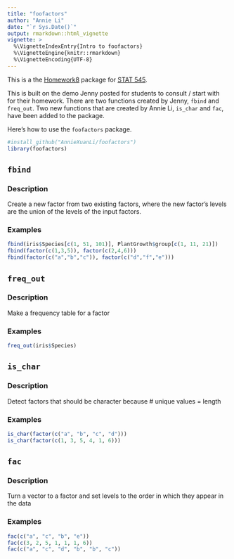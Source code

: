 ```yaml
---
title: "foofactors"
author: "Annie Li"
date: "`r Sys.Date()`"
output: rmarkdown::html_vignette
vignette: >
  %\VignetteIndexEntry{Intro to foofactors}
  %\VignetteEngine{knitr::rmarkdown}
  %\VignetteEncoding{UTF-8}
---
```


This is a the [Homework8](http://stat545-ubc.github.io/hw10_package.html) package for [STAT 545](http://stat545-ubc.github.io).

This is built on the demo Jenny posted for students to consult / start with for their homework. There are two functions created by Jenny, `fbind` and `freq_out`. Two new functions that are created by Annie Li, `is_char` and `fac`, have been added to the package. 

Here's how to use the `foofactors` package.

```r
#install_github("AnnieXuanLi/foofactors")
library(foofactors)
```

## `fbind` 
### Description
Create a new factor from two existing factors, where the new factor's levels are the union of the levels of the input factors.

### Examples
```r
fbind(iris$Species[c(1, 51, 101)], PlantGrowth$group[c(1, 11, 21)])
fbind(factor(c(1,3,5)), factor(c(2,4,6)))
fbind(factor(c("a","b","c")), factor(c("d","f","e")))
```

## `freq_out`
### Description
Make a frequency table for a factor

### Examples
```r
freq_out(iris$Species)
```

## `is_char`
### Description
Detect factors that should be character because # unique values = length

### Examples
```r
is_char(factor(c("a", "b", "c", "d")))
is_char(factor(c(1, 3, 5, 4, 1, 6)))
```

## `fac`
### Description
Turn a vector to a factor and set levels to the order in which they appear in the data

### Examples
```r
fac(c("a", "c", "b", "e"))
fac(c(3, 2, 5, 1, 1, 1, 6))
fac(c("a", "c", "d", "b", "b", "c"))
```



